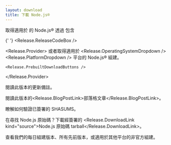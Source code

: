 ```yaml
---
layout: download
title: 下載 Node.js®
---
```


<section>
  取得適用於 <Release.OperatingSystemDropdown /> 的 Node.js® <Release.VersionDropdown /> 透過 <Release.InstallationMethodDropdown /> 包含 <Release.PackageManagerDropdown />

{' '}
<Release.ReleaseCodeBox />

  <Release.Provider>
    或者取得適用於 <Release.OperatingSystemDropdown /> <Release.PlatformDropdown /> 平台的 Node.js® 組建。

    <Release.PrebuiltDownloadButtons />

  </Release.Provider>
</section>

<section>
  閱讀此版本的<Release.ChangelogLink>更新備註</Release.ChangelogLink>。

閱讀此版本的<Release.BlogPostLink>部落格文章</Release.BlogPostLink>。

瞭解如何<LinkWithArrow href="https://github.com/nodejs/node#verifying-binaries">驗證已簽署的 SHASUMS</LinkWithArrow>。

在尋找 Node.js 原始碼？下載經簽署的 <Release.DownloadLink kind="source">Node.js 原始碼 tarball</Release.DownloadLink>。

查看我們的<LinkWithArrow href="https://nodejs.org/download/nightly/">每日</LinkWithArrow>組建版本、所有<LinkWithArrow href="https://nodejs.org/download/release/">先前版本</LinkWithArrow>，或適用於其他平台的<LinkWithArrow href="https://unofficial-builds.nodejs.org/download/">非官方</LinkWithArrow>組建。

</section>
